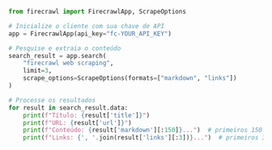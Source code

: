 ```python Python
from firecrawl import FirecrawlApp, ScrapeOptions

# Inicialize o cliente com sua chave de API
app = FirecrawlApp(api_key="fc-YOUR_API_KEY")

# Pesquise e extraia o conteúdo
search_result = app.search(
    "firecrawl web scraping",
    limit=3,
    scrape_options=ScrapeOptions(formats=["markdown", "links"])
)

# Processe os resultados
for result in search_result.data:
    print(f"Título: {result['title']}")
    print(f"URL: {result['url']}")
    print(f"Conteúdo: {result['markdown'][:150]}...")  # primeiros 150 caracteres
    print(f"Links: {', '.join(result['links'][:3])}...")  # primeiros 3 links
```
